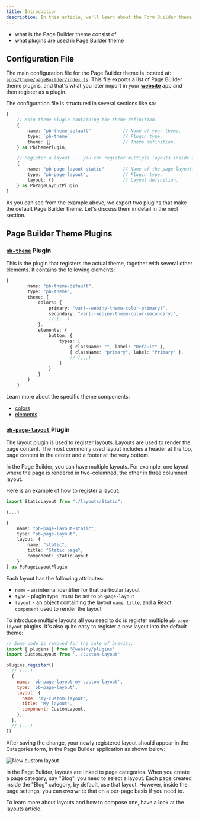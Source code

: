 ```yaml
---
title: Introduction
description: In this article, we'll learn about the Form Builder theme
---
```



<!-- Always include this section on top of the page. -->

<Alert type="success" title="What You’ll Learn">

- what is the Page Builder theme consist of
- what plugins are used in Page Builder theme

</Alert>

## Configuration File

The main configuration file for the Page Builder theme is located at: [`apps/theme/pageBuilder/index.ts`](https://github.com/webiny/webiny-js/blob/next/apps/theme/pageBuilder/index.ts).
This file exports a list of Page Builder theme plugins, and that's what you later import in your [**website**](https://github.com/webiny/webiny-js/blob/next/apps/website/code/src/plugins/index.ts#L6) app and then register as a plugin.

The configuration file is structured in several sections like so:

```ts apps/theme/pageBuilder/index.ts
[
    // Main theme plugin containing the theme definition.
    {
        name: "pb-theme-default"            // Name of your theme.
        type: `pb-theme`                    // Plugin type.
        theme: {}                           // Theme definition.
    } as PbThemePlugin,

    // Register a layout ... you can register multiple layouts inside a single theme.
    {
        name: "pb-page-layout-static"       // Name of the page layout.
        type: "pb-page-layout",             // Plugin type.
        layout: {}                          // Layout definition.
    } as PbPageLayoutPlugin
]
```

As you can see from the example above, we export two plugins that make the default Page Builder theme.
Let's discuss them in detail in the next section.

## Page Builder Theme Plugins

### [`pb-theme`](../references/plugins#pb-theme) Plugin

This is the plugin that registers the actual theme, together with several other elements.
It contains the following elements:

```ts apps/theme/pageBuilder/index.ts
{
        name: "pb-theme-default",
        type: "pb-theme",
        theme: {
            colors: {
                primary: "var(--webiny-theme-color-primary)",
                secondary: "var(--webiny-theme-color-secondary)",
                // (...)
            },
            elements: {
                button: {
                    types: [
                        { className: "", label: "Default" },
                        { className: "primary", label: "Primary" },
                        // (...)
                    ]
                }
            }
        }
    }
```

Learn more about the specific theme components:

- [colors](./colors)
- [elements](./elements)

### [`pb-page-layout`](../references/plugins#pb-page-layout) Plugin

The layout plugin is used to register layouts. Layouts are used to render the page content.
The most commonly used layout includes a header at the top, page content in the center and a footer at the very bottom.

In the Page Builder, you can have multiple layouts. For example, one layout where the page is rendered in two-columned, the other in three columned layout.

Here is an example of how to register a layout:

```ts apps/theme/pageBuilder/index.ts
import StaticLayout from "./layouts/Static";

(...)

{
    name: "pb-page-layout-static",
    type: "pb-page-layout",
    layout: {
        name: "static",
        title: "Static page",
        component: StaticLayout
    }
} as PbPageLayoutPlugin
```

Each layout has the following attributes:

- `name` - an internal identifier for that particular layout
- `type` - plugin type, must be set to `pb-page-layout`
- `layout` - an object containing the layout `name`, `title`, and a React `component` used to render the layout

To introduce multiple layouts all you need to do is register multiple `pb-page-layout` plugins.
It's also quite easy to register a new layout into the default theme:

```js apps/admin/code/src/plugins/index.ts
// Some code is removed for the sake of brevity.
import { plugins } from '@webiny/plugins'
import CustomLayout from '../custom-layout'

plugins.register([
  // (...)
  {
    name: 'pb-page-layout-my-custom-layout',
    type: 'pb-page-layout',
    layout: {
      name: 'my-custom-layout',
      title: 'My layout',
      component: CustomLayout,
    },
  },
  // (...)
])
```

After saving the change, your newly registered layout should appear in the Categories form, in the Page Builder application as shown below:

![New custom layout](./images/webiny-page-category.png)

<Alert type="info">

In the Page Builder, layouts are linked to page categories. When you create a page category, say "Blog", you need to select a layout.
Each page created inside the "Blog" category, by default, use that layout. However, inside the page settings, you can overwrite that on a per-page basis if you need to.

</Alert>

To learn more about layouts and how to compose one, have a look at the [layouts article](./layouts).
